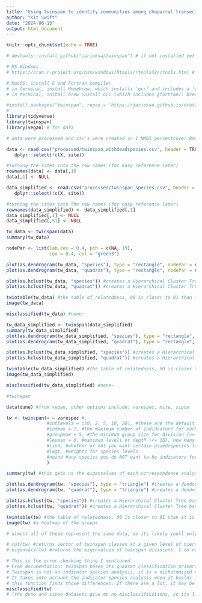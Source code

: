 ```yaml
---
title: "Using twinspan to identify communities among chaparral transects"
author: "Kit Swift"
date: "2024-06-13"
output: html_document
---
```


```r
knitr::opts_chunk$set(echo = TRUE)
```

```r
# devtools::install_github("jarioksa/twinspan") # if not installed yet

# MS Windows
# https://cran.r-project.org/bin/windows/Rtools/rtools42/rtools.html # You may need rtools updated 

# MacOS: install C and Fortran compiler
# in terminal, install Homebrew, which installs 'gcc' and includes a 'gfortran' compiler --> /bin/bash -c "$(curl -fsSL https://raw.githubusercontent.com/Homebrew/install/HEAD/install.sh)"
# in terminal, install brew install GCC (which includes gfortran): brew install gcc

#install.packages("twinspan", repos = "https://jarioksa.github.io/drat/")
#
library(tidyverse)
library(twinspan)
library(vegan) # for data 
```

```r

# data were processed and csv's were created in 1_NMDS_percentcover.Rmd

data <- read.csv("processed/twinspan_withdeadspecies.csv", header = TRUE) %>% # df contains percent cover by unique dead and alive species (e.g., "Heteromeles arbutifolia dead" and "Heteromeles arbutifolia") and percent cover by unique Bromus species when they could be identified to species (e.g., "Bromus rubens", "Bromus diandrus", and "Bromus spp.")
   dplyr::select(!c(X, site))

#turning the sites into the row names (for easy reference later)
rownames(data) <- data[,1]
data[,1] <- NULL

data_simplified <- read.csv("processed/twinspan_species.csv", header = TRUE) %>%  # transect "hits" of dead species were renamed as alive (e.g., "Heteromeles arbutifolia dead" ~ "Heteromeles arbutifolia") and all Bromus species were combined into "Bromus spp." (e.g., Bromus diandrus, Bromus rubens, and Bromus hordeaceous ~ "Bromus spp."). Percent cover was then calculated by species. 
   dplyr::select(!c(X, site))

#turning the sites into the row names (for easy reference later)
rownames(data_simplified) <- data_simplified[,1]
data_simplified[,1] <- NULL
data_simplified[,51] <- NULL


```

```r

tw_data <- twinspan(data)
summary(tw_data)

nodePar <- list(lab.cex = 0.4, pch = c(NA, 19), 
                cex = 0.4, col = "green3")

plot(as.dendrogram(tw_data, "species"), type = "rectangle", nodePar = nodePar) #creates a dendogram based on species 
plot(as.dendrogram(tw_data, "quadrat"), type = "rectangle", nodePar = nodePar) #creates a dendogram based on the sample

plot(as.hclust(tw_data, "species")) #creates a Hierarchical Cluster Tree based on the species
plot(as.hclust(tw_data, "quadrat")) #creates a Hierarchical Cluster Tree based on the sample

twintable(tw_data) #the table of relatedness, 00 is closer to 01 than it is to 11 and vice versa 
image(tw_data)

misclassified(tw_data) #none~
```

```r

tw_data_simplified <- twinspan(data_simplified)
summary(tw_data_simplified)
plot(as.dendrogram(tw_data_simplified, "species"), type = "rectangle", nodePar = nodePar) #creates a dendogram based on species 
plot(as.dendrogram(tw_data_simplified, "quadrat"), type = "rectangle", nodePar = nodePar) #creates a dendogram based on the sample

plot(as.hclust(tw_data_simplified, "species")) #creates a Hierarchical Cluster Tree based on the species
plot(as.hclust(tw_data_simplified, "quadrat")) #creates a Hierarchical Cluster Tree based on the sample

twintable(tw_data_simplified) #the table of relatedness, 00 is closer to 01 than it is to 11 and vice versa 
image(tw_data_simplified)

misclassified(tw_data_simplified) #none~
```


```r
#twinspan

data(dune) #from vegan, other options include: varespec, mite, sipoo

tw <- twinspan(x = varespec #,
               #cutlevels = c(0, 2, 5, 10, 20), #these are the default cut levels
               #indmax = 7, #the maximum number of indidcators for each division (<= 15)
               #groupmax = 5, #the minimum group size for division (>= 2)
               #levmax = 6, #maximum levels of depth (<= 15), how many times itll divide
               #lind, #whether or not you want certain psuedospecies levels to be considered in the indidcator analysis
               #lwgt, #weights for species levels
               #noind #any species you do NOT want to be indicators for some reason
               )

summary(tw) #this gets us the eigenvalues of each correspondance analysis, and the indidcator pseudospecies

plot(as.dendrogram(tw, "species"), type = "triangle") #creates a dendogram based on species 
plot(as.dendrogram(tw, "quadrat"), type = "triangle") #creates a dendogram based on the sample

plot(as.hclust(tw, "species")) #creates a Hierarchical Cluster Tree based on the species
plot(as.hclust(tw, "quadrat")) #creates a Hierarchical Cluster Tree based on the sample

twintable(tw) #the table of relatedness, 00 is closer to 01 than it is to 11 and vice versa 
image(tw) #a heatmap of the groups

# almost all of these represent the same data, so its likely youll only need the dendograms and hclusters 

# cut(tw) #returns vector of twinspan classes at a given level of hierarchy or classes respecting group heterogeneity for quadrats or species. 
# eigenvals(tw) #returns the eigenvalues of twinspan divisions. I do not know what the eigenvalues tell us
```

```r
# This is the error checking thing I mentioned
# From documentation: twinspan bases its quadrat classification primarily on ordination axis. In some cases this is in conflict with the classification derived from indicator pseudospecies. This function identifies these cases. 
# Twinspan is not an indicator species analysis, it is a dichotomized ordination analysis that also does a basic indicator species analysis
# It takes into account the indicator species analysis when it builds its groups, but it can build the groups differently than what the indicator species may imply
# this function finds those differences. If there are a lot, it may be worth it to look into modern "indicator species analysis" (IDA), if there are few to none, you dont have to worry about it :)
misclassified(tw) 
# (the dune and sipoo datasets give me no misclassifications, so its likely itll be fine)
```

